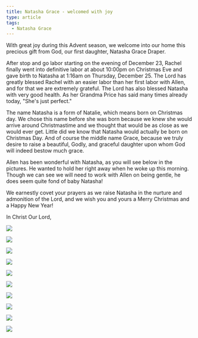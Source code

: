 ```yaml
---
title: Natasha Grace - welcomed with joy
type: article
tags:
  - Natasha Grace
---
```


With great joy during this Advent season, we welcome into our home this precious gift from God, our first daughter, Natasha Grace Draper.

After stop and go labor starting on the evening of December 23, Rachel finally went into definitive labor at about 10:00pm on Christmas Eve and gave birth to Natasha at 1:16am on Thursday, December 25. The Lord has greatly blessed Rachel with an easier labor than her first labor with Allen, and for that we are extremely grateful. The Lord has also blessed Natasha with very good health. As her Grandma Price has said many times already today, "She's just perfect."

The name Natasha is a form of Natalie, which means born on Christmas day. We chose this name before she was born because we knew she would arrive around Christmastime and we thought that would be as close as we would ever get. Little did we know that Natasha would actually be born on Christmas Day. And of course the middle name Grace, because we truly desire to raise a beautiful, Godly, and graceful daughter upon whom God will indeed bestow much grace.

Allen has been wonderful with Natasha, as you will see below in the pictures. He wanted to hold her right away when he woke up this morning. Though we can see we will need to work with Allen on being gentle, he does seem quite fond of baby Natasha!

We earnestly covet your prayers as we raise Natasha in the nurture and admonition of the Lord, and we wish you and yours a Merry Christmas and a Happy New Year!

In Christ Our Lord,

![](/images/uploads/Birth-and-Baptism-forEmail_03.jpg)

![](/images/uploads/Birth-and-Baptism-forEmail-picSets-01.jpg)

![](/images/uploads/Birth-and-Baptism-forEmail-picSets-02.jpg)

![](/images/uploads/Birth-and-Baptism-forEmail-picSets-03.jpg)

![](/images/uploads/Birth-and-Baptism-forEmail-picSets-04.jpg)

![](/images/uploads/Birth-and-Baptism-forEmail-picSets-05.jpg)

![](/images/uploads/Birth-and-Baptism-forEmail-picSets-06.jpg)

![](/images/uploads/Birth-and-Baptism-forEmail-picSets-07.jpg)

![](/images/uploads/Birth-and-Baptism-forEmail-picSets-08.jpg)

![](/images/uploads/Birth-and-Baptism-forEmail-picSets-09.jpg)
